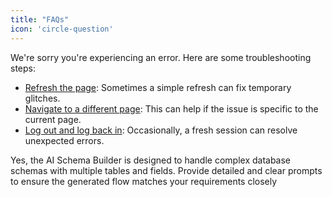 ```yaml
---
title: "FAQs" 
icon: 'circle-question'
---
```


<Accordion title="Displays an Error Page Due to Unexpected Errors">

We're sorry you're experiencing an error. Here are some troubleshooting steps:

- <ins>Refresh the page</ins>: Sometimes a simple refresh can fix temporary glitches.
- <ins>Navigate to a different page</ins>: This can help if the issue is specific to the current page.
- <ins>Log out and log back in</ins>: Occasionally, a fresh session can resolve unexpected errors.

</Accordion>


<Accordion title="Can the AI Schema Builder handle complex database schemas?">
Yes, the AI Schema Builder is designed to handle complex database schemas with multiple tables and fields.
</Accordion>

<Accordion title="How to use Magic AI - Flow Generator effectively">
Provide detailed and clear prompts to ensure the generated flow matches your requirements closely
</Accordion>